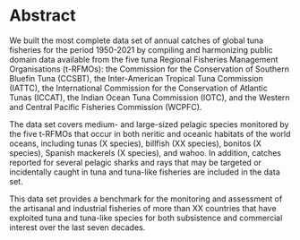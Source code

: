 # Abstract

<!-- _Maximum 170 words recommended_ -->

<!-- _The Abstract should succinctly describe the study the resulting data, and their potential reuse, but should not make any claims regarding new scientific findings. No references are allowed in this section._ -->

We built the most complete data set of annual catches of global tuna fisheries for the period 1950-2021 by compiling and harmonizing public domain data available from the five tuna Regional Fisheries Management Organisations (t-RFMOs): the Commission for the Conservation of Southern Bluefin Tuna (CCSBT), the Inter-American Tropical Tuna Commission (IATTC), the International Commission for the Conservation of Atlantic Tunas (ICCAT), the Indian Ocean Tuna Commission (IOTC), and the Western and Central Pacific Fisheries Commission (WCPFC).

The data set covers medium- and large-sized pelagic species monitored by the five t-RFMOs that occur in both neritic and oceanic habitats of the world oceans, including tunas (X species), billfish (XX species), bonitos (X species), Spanish mackerels (X species), and wahoo. In addition, catches reported for several pelagic sharks and rays that may be targeted or incidentally caught in tuna and tuna-like fisheries are included in the data set.

This data set provides a benchmark for the monitoring and assessment of the artisanal and industrial fisheries of more than XX countries that have exploited tuna and tuna-like species for both subsistence and commercial interest over the last seven decades. 

<!-- , which belong to the Scombridae, Istiophoridae, and Xiphiidae families -->